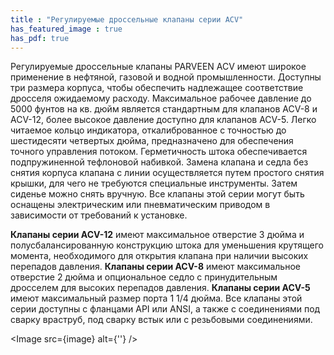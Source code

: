 ```yaml
---
title : "Регулируемые дроссельные клапаны серии ACV"
has_featured_image : true
has_pdf: true
---
```


Регулируемые дроссельные клапаны PARVEEN ACV имеют широкое применение в нефтяной, газовой и водной промышленности. Доступны три размера корпуса, чтобы обеспечить надлежащее соответствие дросселя ожидаемому расходу. Максимальное рабочее давление до 5000 фунтов на кв. дюйм является стандартным для клапанов ACV-8 и ACV-12, более высокое давление доступно для клапанов ACV-5. Легко читаемое кольцо индикатора, откалиброванное с точностью до шестидесяти четвертых дюйма, предназначено для обеспечения точного управления потоком. Герметичность штока обеспечивается подпружиненной тефлоновой набивкой.
Замена клапана и седла без снятия корпуса клапана с линии осуществляется путем простого снятия крышки, для чего не требуются специальные инструменты. Затем сиденье можно снять вручную.
Все клапаны этой серии могут быть оснащены электрическим или пневматическим приводом в зависимости от требований к установке.

**Клапаны серии ACV-12** имеют максимальное отверстие 3 дюйма и полусбалансированную конструкцию штока для уменьшения крутящего момента, необходимого для открытия клапана при наличии высоких перепадов давления.
**Клапаны серии ACV-8** имеют максимальное отверстие 2 дюйма и опциональное седло с принудительным дросселем для высоких перепадов давления.
**Клапаны серии ACV-5** имеют максимальный размер порта 1 1/4 дюйма.
Все клапаны этой серии доступны с фланцами API или ANSI, а также с соединениями под сварку враструб, под сварку встык или с резьбовыми соединениями.


<Image src={image} alt={''} />